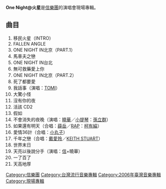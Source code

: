 {{Infobox album
| name       = One Night@火星
| type       = 現場
| artist     = [[信樂團|信樂團]]
| cover      = ONE_NIGHT_@_MARS.jpg
<!-- 未知參數 | background = orange -->
| released   = 2006年4月14日
| recorded   = 
| genre      = [[華語流行音樂|華語流行音樂]]
| length     = 
| label      = [[艾迴唱片|艾迴唱片]]
| producer   = 
| reviews    = 
}}
'''One Night@火星'''是[[信樂團|信樂團]]的演唱會現場專輯。

== 曲目 ==
#移民火星（INTRO）
#FALLEN ANGLE 
#ONE NIGHT IN北京（PART.1）
#馬車夫之戀 
#ONE NIGHT IN台北 
#無可救藥愛上你 
#ONE NIGHT IN北京（PART.2）
#死了都要愛 
#我話事（演唱：[[TOMI|TOMI]]）
#大驚小怪 
#沒有你的夜 
#活該 CD2 
#假如 
#不會消失的夜晚（演唱：[[曉華|曉華]]／[[小提琴|小提琴]]：[[孫立群|孫立群]]）
#如果還有明天（合唱：[[薛岳|薛岳]]／[[RAP|RAP]]：[[柯有綸|柯有綸]]）
#愛情36計（合唱：[[小丸子|小丸子]]）
#千年之戀（合唱：[[戴愛玲|戴愛玲]]／[[KEITH_STUART|KEITH STUART]]）
#世界末日 
#天亮以後說分手（演唱：[[信|信]]+曉華）
#一了百了 
#天高地厚

[[Category:信樂團|Category:信樂團]]
[[Category:台灣流行音樂專輯|Category:台灣流行音樂專輯]]
[[Category:2006年臺灣音樂專輯|Category:2006年臺灣音樂專輯]]
[[Category:現場專輯|Category:現場專輯]]